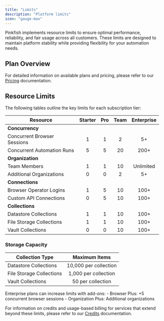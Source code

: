 ```yaml
---
title: "Limits"
description: "Platform limits"
icon: "gauge-max"
---
```

Pinkfish implements resource limits to ensure optimal performance, reliability, and fair usage across all customers. These limits are designed to maintain platform stability while providing flexibility for your automation needs.

## Plan Overview

For detailed information on available plans and pricing, please refer to our [Pricing](/essentials/pricing) documentation.

## Resource Limits

The following tables outline the key limits for each subscription tier:

| Resource                      | Starter | Pro | Team | Enterprise |
| ----------------------------- | :-----: | :-: | :--: | :--------: |
| **Concurrency**               |         |     |      |            |
| Concurrent Browser Sessions   | 1       | 1   | 2    | 5+         |
| Concurrent Automation Runs    | 5       | 5   | 20   | 200+       |
| **Organization**              |         |     |      |            |
| Team Members                  | 1       | 1   | 10   | Unlimited  |
| Additional Organizations      | 0       | 0   | 2    | 5+         |
| **Connections**               |         |     |      |            |
| Browser Operator Logins       | 1       | 5   | 10   | 100+       |
| Custom API Connections        | 0       | 5   | 10   | 100+       |
| **Collections**               |         |     |      |            |
| Datastore Collections         | 1       | 1   | 10   | 100+       |
| File Storage Collections      | 1       | 1   | 10   | 100+       |
| Vault Collections             | 0       | 0   | 10   | 100+       |

### Storage Capacity

| Collection Type        | Maximum Items        |
| ---------------------- | :------------------: |
| Datastore Collections  | 10,000 per collection|
| File Storage Collections| 1,000 per collection |
| Vault Collections      | 50 per collection    |

<Info>
  Enterprise plans can increase limits with add-ons:
  - Browser Plus: +5 concurrent browser sessions
  - Organization Plus: Additional organizations
</Info>

For information on credits and usage-based billing for services that extend beyond these limits, please refer to our [Credits](/essentials/credits) documentation.